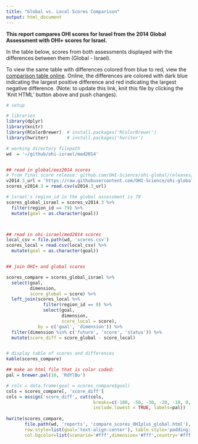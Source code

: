```yaml
---
title: "Global vs. Local Scores Comparison"
output: html_document
---
```


**This report compares OHI scores for Israel from the 2014 Global Assessment with OHI+ scores for Israel.**

In the table below, scores from both assessments displayed with the differences between them (Global - Israel).  

To view the same table with differences colored from blue to red, view the [comparison table online](https://rawgit.com/OHI-Science/ohi-israel/master/med2014/reports/compare_scores_OHIplus_global.html). Online, the differences are colored with dark blue indicating the largest positive difference and red indicating the largest negative difference. (Note: to update this link, knit this file by clicking the 'Knit HTML' button above and push changes). 

```r

# setup

# libraries
library(dplyr)
library(knitr)
library(RColorBrewer)  # install.packages('RColorBrewer')
library(hwriter)       # install.packages('hwriter')

# working directory filepath
wd  = '~/github/ohi-israel/med2014'


## read in global/eez2014 scores
# from final score release: github.com/OHI-Science/ohi-global/releases/tag/v2014.3
v2014.3_url = 'https://raw.githubusercontent.com/OHI-Science/ohi-global/4da6b4a1d69d694264ea68456359a939b0c03f9c/eez2014/scores.csv'
scores_v2014.3 = read.csv(v2014.3_url)

# israel's region_id in the global assessment is 79
scores_global_israel = scores_v2014.3 %>%            
  filter(region_id == 79) %>%
  mutate(goal = as.character(goal))



## read in ohi-israel/med2014 scores         
local_csv = file.path(wd, 'scores.csv')      
scores_local = read.csv(local_csv) %>%
  mutate(goal = as.character(goal))


## join OHI+ and global scores

scores_compare = scores_global_israel %>%   
  select(goal, 
         dimension,
         score_global = score) %>%         
  left_join(scores_local %>%
              filter(region_id == 0) %>%
              select(goal, 
                     dimension, 
                     score_local = score), 
            by = c('goal', 'dimension')) %>%
  filter(dimension %in% c('future', 'score', 'status')) %>%
  mutate(score_diff = score_global - score_local)


# display table of scores and differences
kable(scores_compare) 

## make an html file that is color coded:
pal = brewer.pal(10, 'RdYlBu')

# cols = data.frame(goal = scores_compare$goal)
cols = scores_compare[, 'score_diff']
cols = assign('score_diff', cut(cols, 
                                 breaks=c(-100, -50, -30, -20, -10, 0, 10, 20, 30, 50, 100), 
                                 include.lowest = TRUE, labels=pal))
 
hwrite(scores_compare, 
       file.path(wd, 'reports', 'compare_scores_OHIplus_global.html'), br=TRUE, center=TRUE, border=0, 
       row.style=list(goal='text-align:center'), table.style='padding: 10px; margin:20px;', 
       col.bgcolor=list(scenario='#fff',dimension='#fff',country='#fff', region_id='#fff', score_diff=cols))
      

```


